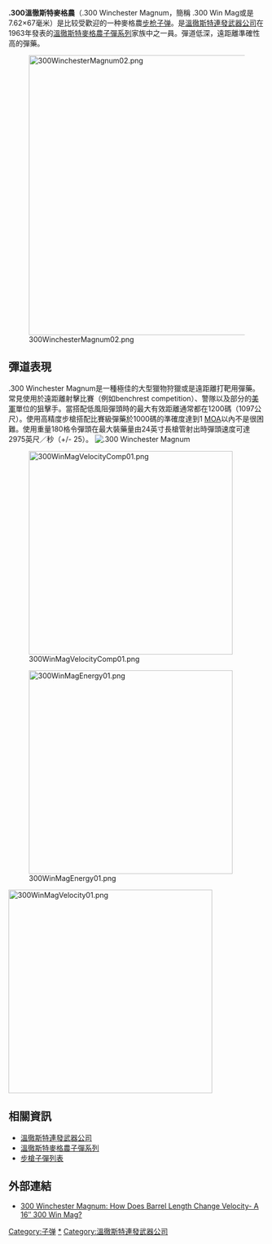 {{NoteTA
|G1=Military
|G2=長度單位
|G3=Firearms
}}
{{Infobox Firearm Cartridge
|name=.300 Winchester Magnum
|image = File:Rifle_cartridge_comparison.jpg
|image_size = 300px
|caption=左至右：[[12.7×99mm_NATO|12.7mm NATO]]、'''.300 WinMag'''、[[7.62×51mm_NATO|7.62mm NATO]]、[[7.62×39mm|7.62mm Russian]]、[[5.56×45mm_NATO|5.56mm NATO]]、[[.22_LR|.22 LR]]
|origin= {{USA}}
|type=步槍
<!-- Service history -->
|service= 1963年—
|used_by=
|wars= 
<!-- Production info -->
|designer=[[溫徹斯特|溫徹斯特連發武器公司]] 
|design_date=1963年
<!-- Specifications -->
|parent=[[.300_H&H_Magnum|.300 H&H Magnum]]
|case_type=無底緣，底帶，縮口有肩瓶式
|bullet=.308
|neck=.339
|shoulder=.489
|base=.513
|rim_dia=.532
|rim_thick=.049
|case_length=2.62
|length=3.34
|rifling=1:10
|primer=中心底火／大型／步槍
<!-- Ballistic performance -->
|velocity=
|energy=
<!-- Ballistic data, load 1 -->
|bw1=165
|btype1=[[Nosler|Nosler]]
|vel1=3050
|en1=3408
<!-- Ballistic data, load 2 -->
|bw2=180
|btype2=[[Nosler|Nosler]]
|vel2=2960
|en2=3502
<!-- Ballistic data, load 3 -->
|bw3=190
|btype3=[[中空彈|空尖彈]]
|vel3=2900
|en3=3548
<!-- Ballistic data, load 4 -->
|bw4=
|btype4=
|vel4=
|en4=
<!-- Ballistic data, load 5 -->
|bw5=
|btype5=
|vel5=
|en5=
<!-- Ballistics data source -->
|test_barrel_length=24 in
|balsrc= [https://web.archive.org/web/20070927040132/http://www.federalcartridge.com/ballistics/ Federal Cartridge Co. ballistice page]
}}
'''.300溫徹斯特麥格農'''（.300 Winchester Magnum，簡稱 .300 Win Mag或是7.62×67毫米）是比较受歡迎的一种麥格農[[步枪|步枪]][[子弹|子弹]]。是[[溫徹斯特連發武器公司|溫徹斯特連發武器公司]]在1963年發表的[[溫徹斯特麥格農子彈系列|溫徹斯特麥格農子彈系列]]家族中之一員。彈道低深，遠距離準確性高的彈藥。

[[File:300WinchesterMagnum02.png|550px]]

== 彈道表現 ==
.300 Winchester Magnum是一種極佳的大型獵物狩獵或是遠距離打靶用彈藥。常見使用於遠距離射擊比賽（例如benchrest competition）、警隊以及部分的[[美国军事|美軍]]單位的狙擊手。當搭配低風阻彈頭時的最大有效距離通常都在1200碼（1097公尺）。使用高精度步槍搭配比賽級彈藥於1000碼的準確度達到1 [[角分|MOA]]以內不是很困難。使用重量180格令彈頭在最大裝藥量由24英寸長槍管射出時彈頭速度可達2975英尺／秒（+/- 25）。
[[File:300_Winchester_magnum.jpg|.300 Winchester Magnum]]
{{clear}}

[[File:300WinMagVelocityComp01.png|400px]]

[[File:300WinMagEnergy01.png|400px]]

[[File:300WinMagVelocity01.png|400px]]
{{clear}}
== 相關資訊 ==
{{Commonscat|.300 Winchester Magnum|.300 Winchester Magnum}}
* [[溫徹斯特連發武器公司|溫徹斯特連發武器公司]]
* [[溫徹斯特麥格農子彈系列|溫徹斯特麥格農子彈系列]]
* [[步槍子彈列表|步槍子彈列表]]

==外部連結==
*[http://rifleshooter.com/2013/12/300-winchester-magnum-how-does-barrel-length-change-velocity-a-16-300-win-mag/ 300 Winchester Magnum: How Does Barrel Length Change Velocity- A 16″ 300 Win Mag?]{{Wayback|url=http://rifleshooter.com/2013/12/300-winchester-magnum-how-does-barrel-length-change-velocity-a-16-300-win-mag/ |date=20140914000139 }}

{{溫徹斯特連發武器公司槍械及子彈}}
{{ModernUSInfWeaponsNav}}
{{現役法國軍隊單兵武器及彈藥}}
{{德國聯邦國防軍單兵武器及彈藥}}

[[Category:子弹|Category:子弹]]
[[Category:.300温彻斯特马格南口径枪械|*]]
[[Category:溫徹斯特連發武器公司|Category:溫徹斯特連發武器公司]]
